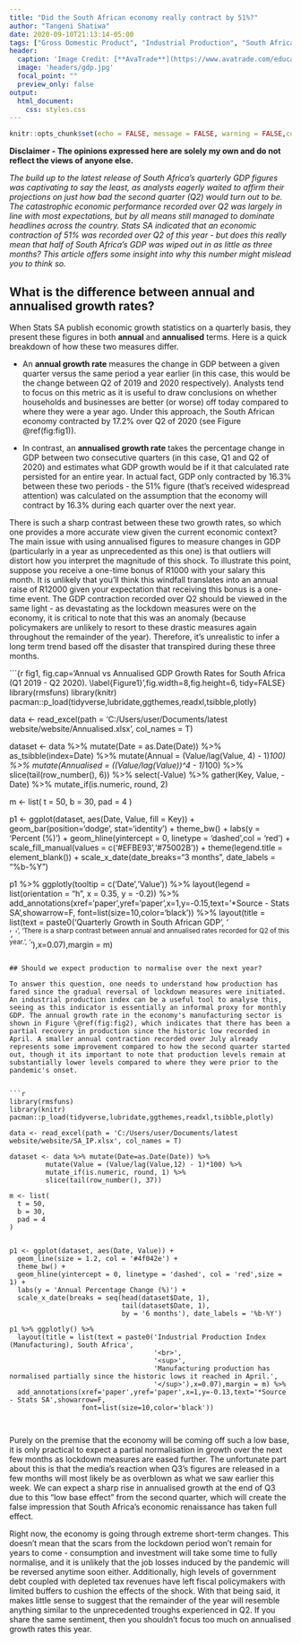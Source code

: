 ```yaml
---
title: "Did the South African economy really contract by 51%?"
author: "Tangeni Shatiwa"
date: 2020-09-10T21:13:14-05:00
tags: ["Gross Domestic Product", "Industrial Production", "South Africa"]
header:
  caption: 'Image Credit: [**AvaTrade**](https://www.avatrade.com/education/trading-for-beginners/gross-domestic-product)'
  image: 'headers/gdp.jpg'
  focal_point: ""
  preview_only: false
output: 
  html_document:
    css: styles.css
---
```


```r
knitr::opts_chunk$set(echo = FALSE, message = FALSE, warning = FALSE,collapse = TRUE)
```


**Disclaimer - The opinions expressed here are solely my own and do not reflect the views of anyone else.**

*The build up to the latest release of South Africa's quarterly GDP figures was captivating to say the least, as analysts eagerly waited to affirm their projections on just how bad the second quarter (Q2) would turn out to be. The catastrophic economic performance recorded over Q2 was largely in line with most expectations, but by all means still managed to dominate headlines across the country. Stats SA indicated that an economic contraction of 51% was recorded over Q2 of this year - but does this really mean that half of South Africa's GDP was wiped out in as little as three months? This article offers some insight into why this number might mislead you to think so.* 

## What is the difference between annual and annualised growth rates?

When Stats SA publish economic growth statistics on a quarterly basis, they present these figures in both **annual** and **annualised** terms. Here is a quick breakdown of how these two measures differ.

- An **annual growth rate** measures the change in GDP between a given quarter versus the same period a year earlier (in this case, this would be the change between Q2 of 2019 and 2020 respectively). Analysts tend to focus on this metric as it is useful to draw conclusions on whether households and businesses are better (or worse) off today compared to where they were a year ago. Under this approach, the South African economy contracted by 17.2% over Q2 of 2020 (see Figure \@ref(fig:fig1)).

- In contrast, an **annualised growth rate** takes the percentage change in GDP between two consecutive quarters (in this case, Q1 and Q2 of 2020) and estimates what GDP growth would be if it that calculated rate persisted for an entire year. In actual fact, GDP only contracted by 16.3% between these two periods - the 51% figure (that's received widespread attention) was calculated on the assumption that the economy will contract by 16.3% during each quarter over the next year.

There is such a sharp contrast between these two growth rates, so which one provides a more accurate view given the current economic context? The main issue with using annualised figures to measure changes in GDP (particularly in a year as unprecedented as this one) is that outliers will distort how you interpret the magnitude of this shock. To illustrate this point, suppose you receive a one-time bonus of R1000 with your salary this month. It is unlikely that you'll think this windfall translates into an annual raise of R12000 given your expectation that receiving this bonus is a one-time event. The GDP contraction recorded over Q2 should be viewed in the same light - as devastating as the lockdown measures were on the economy, it is critical to note that this was an anomaly (because policymakers are unlikely to resort to these drastic measures again throughout the remainder of the year). Therefore, it's unrealistic to infer a long term trend based off the disaster that transpired during these three months.



```{r fig1, fig.cap='Annual vs Annualised GDP Growth Rates for South Africa (Q1 2019 - Q2 2020). \\label{Figure1}',fig.width=8,fig.height=6, tidy=FALSE}
library(rmsfuns)
library(knitr)
pacman::p_load(tidyverse,lubridate,ggthemes,readxl,tsibble,plotly)

data <- read_excel(path = 'C:/Users/user/Documents/latest website/website/Annualised.xlsx', col_names = T)


dataset <- data %>% mutate(Date = as.Date(Date)) %>%
         as_tsibble(index=Date) %>% 
         mutate(Annual = (Value/lag(Value, 4) - 1)*100) %>% 
         mutate(Annualised = ((Value/lag(Value))^4 - 1)*100) %>% 
         slice(tail(row_number(), 6)) %>% 
         select(-Value) %>% 
         gather(Key, Value, -Date) %>% 
         mutate_if(is.numeric, round, 2)

m <- list(
  t = 50,
  b = 30,
  pad = 4
)

p1 <- ggplot(dataset, aes(Date, Value, fill = Key)) +
  geom_bar(position='dodge', stat='identity') +
  theme_bw() +
  labs(y = 'Percent (%)') +
  geom_hline(yintercept = 0, linetype = 'dashed',col = 'red') +
  scale_fill_manual(values = c('#EFBE93','#75002B')) +
  theme(legend.title = element_blank()) +
  scale_x_date(date_breaks="3 months", date_labels = "%b-%Y") 
  

p1 %>% ggplotly(tooltip = c('Date','Value')) %>% 
  layout(legend = list(orientation = "h", x = 0.35, y = -0.2)) %>% 
  add_annotations(xref='paper',yref='paper',x=1,y=-0.15,text='*Source - Stats SA',showarrow=F,
                  font=list(size=10,color='black')) %>% 
  layout(title = list(text = paste0('Quarterly Growth in South African GDP',
                                    '<br>',
                                    '<sup>',
                                    'There is a sharp contrast between annual and annualised rates recorded for Q2 of this year.',
                                    '</sup>'),x=0.07),margin = m)

 
```

## Should we expect production to normalise over the next year?

To answer this question, one needs to understand how production has fared since the gradual reversal of lockdown measures were initiated. An industrial production index can be a useful tool to analyse this, seeing as this indicator is essentially an informal proxy for monthly GDP. The annual growth rate in the economy's manufacturing sector is shown in Figure \@ref(fig:fig2), which indicates that there has been a partial recovery in production since the historic low recorded in April. A smaller annual contraction recorded over July already represents some improvement compared to how the second quarter started out, though it its important to note that production levels remain at substantially lower levels compared to where they were prior to the pandemic's onset.


```r
library(rmsfuns)
library(knitr)
pacman::p_load(tidyverse,lubridate,ggthemes,readxl,tsibble,plotly)

data <- read_excel(path = 'C:/Users/user/Documents/latest website/website/SA_IP.xlsx', col_names = T)

dataset <- data %>% mutate(Date=as.Date(Date)) %>% 
         mutate(Value = (Value/lag(Value,12) - 1)*100) %>%
         mutate_if(is.numeric, round, 1) %>% 
         slice(tail(row_number(), 37)) 

m <- list(
  t = 50,
  b = 30,
  pad = 4
)


p1 <- ggplot(dataset, aes(Date, Value)) +
  geom_line(size = 1.2, col = '#4f042e') +
  theme_bw() +
  geom_hline(yintercept = 0, linetype = 'dashed', col = 'red',size = 1) +
  labs(y = 'Annual Percentage Change (%)') +
  scale_x_date(breaks = seq(head(dataset$Date, 1), 
                            tail(dataset$Date, 1),
                            by = '6 months'), date_labels = '%b-%Y') 

p1 %>% ggplotly() %>% 
  layout(title = list(text = paste0('Industrial Production Index (Manufacturing), South Africa',
                                    '<br>',
                                    '<sup>',
                                    'Manufacturing production has normalised partially since the historic lows it reached in April.',
                                    '</sup>'),x=0.07),margin = m) %>% 
  add_annotations(xref='paper',yref='paper',x=1,y=-0.13,text='*Source - Stats SA',showarrow=F,
                  font=list(size=10,color='black'))

 
```

Purely on the premise that the economy will be coming off such a low base, it is only practical to expect a partial normalisation in growth over the next few months as lockdown measures are eased further. The unfortunate part about this is that the media's reaction when Q3's figures are released in a few months will most likely be as overblown as what we saw earlier this week. We can expect a sharp rise in annualised growth at the end of Q3 due to this "low base effect" from the second quarter, which will create the false impression that South Africa's economic renaissance has taken full effect.

Right now, the economy is going through extreme short-term changes. This doesn't mean that the scars from the lockdown period won't remain for years to come - consumption and investment will take some time to fully normalise, and it is unlikely that the job losses induced by the pandemic will be reversed anytime soon either. Additionally, high levels of government debt coupled with depleted tax revenues have left fiscal policymakers with limited buffers to cushion the effects of the shock. With that being said, it makes little sense to suggest that the remainder of the year will resemble anything similar to the unprecedented troughs experienced in Q2. If you share the same sentiment, then you shouldn't focus too much on annualised growth rates this year.




